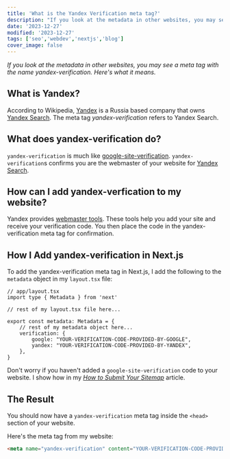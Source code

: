 ```yaml
---
title: 'What is the Yandex Verification meta tag?'
description: "If you look at the metadata in other websites, you may see a meta tag with the name yandex-verification. Here's what it means."
date: '2023-12-27'
modified: '2023-12-27'
tags: ['seo','webdev','nextjs','blog']
cover_image: false
---
```


_If you look at the metadata in other websites, you may see a meta tag with the name yandex-verification. Here's what it means._

## What is Yandex? 

According to Wikipedia, [Yandex](https://en.wikipedia.org/wiki/Yandex) is a Russia based company that owns [Yandex Search](https://yandex.com/). The meta tag _yandex-verification_ refers to Yandex Search.

## What does yandex-verification do?

`yandex-verification` is much like [google-site-verification](https://support.google.com/webmasters/answer/9008080). `yandex-verification`s confirms you are the webmaster of your website for [Yandex Search](https://yandex.com/).

## How can I add yandex-verfication to my website?

Yandex provides [webmaster tools](https://webmaster.yandex.com/welcome/). These tools help you add your site and receive your verification code. You then place the code in the yandex-verification meta tag for confirmation. 

## How I Add yandex-verification in Next.js 

To add the yandex-verification meta tag in Next.js, I add the following to the `metadata` object in my `layout.tsx` file: 

```tsx 
// app/layout.tsx
import type { Metadata } from 'next'

// rest of my layout.tsx file here...

export const metadata: Metadata = {
    // rest of my metadata object here... 
    verification: {
        google: "YOUR-VERIFICATION-CODE-PROVIDED-BY-GOOGLE",
        yandex: "YOUR-VERIFICATION-CODE-PROVIDED-BY-YANDEX",
    },
}
```
Don't worry if you haven't added a `google-site-verification` code to your website. I show how in my [_How to Submit Your Sitemap_](https://www.davegray.codes/posts/nextjs-how-to-submit-your-sitemap) article. 

## The Result 

You should now have a `yandex-verification` meta tag inside the `<head>` section of your website. 

Here's the meta tag from my website: 

```html 
<meta name="yandex-verification" content="YOUR-VERIFICATION-CODE-PROVIDED-BY-YANDEX">
```
